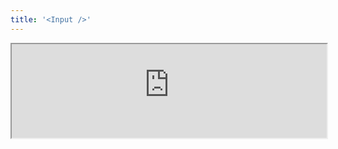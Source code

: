 ```yaml
---
title: '<Input />'
---
```


<Frame>
  <iframe
    height={90}
    width='100%'
    src="https://morph-data-components-storybook.netlify.app/iframe.html?args=&globals=&id=input-components-input--input-story"
  />
</Frame>

`<Input>` は、`defineState()` 関数で宣言した状態に、値を入力するためのコンポーネントです。

```tsx
import { defineState } from '@morph-data/components';

export const { useName } = defineState({ userName: '' });

<Input state={userName} />
```

## プロパティ

<ParamField path="state" type="State" required>
  コンポーネントの入力値をバインドするStateオブジェクト。 `defineState()` 関数で宣言した状態を指定してください。
</ParamField>

<ParamField path="type" type="string">
  HTMLの `<input>` タグの `type` プロパティ
</ParamField>
